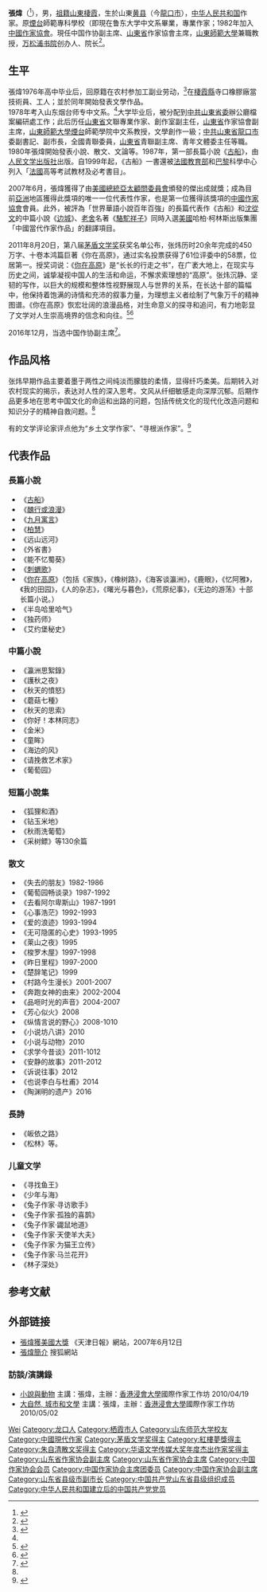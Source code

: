 {{Otheruses|张炜}}
{{Infobox writer <!-- see Template:Infobox writer -->
| 图像     = 
| 图像说明 = 
| 姓名     = 张炜
| 笔名     = 
| 原名     = 
| 出生     = {{birth date and age|1956|11|7}} 
| 出生地点 = [[山东省|山东省]][[莱阳专区|莱阳专区]][[黄县|黄县]]（今[[龙口市|龙口市]]）
| 逝世     = <!--卒年在前生年在后{{death date and age|}} 或{{Death year and age| }}-->
| 逝世地点 = 
| 职业     = 小说家
| 国籍     = {{PRC}}
| 种族     = 汉族
| 语言     = 中文
| 母校     = [[鲁东大学|鲁东大学]]
| 创作时期 = 1982年至今
| 体裁     = 小说
| 主题     = 
| 文学运动 = 
| 代表作   = 《古船》
| 父母     = 
| 配偶     =  <!--{{marriage|姓名|年份}} -->
| 伴侣     = 
| 子女     = 
| 亲属     = 
| 受影响于 = 
| 施影响于 = 
| 奖项     = {{Awards|award=第二届[[紅樓夢獎|紅樓夢獎]]入圍推薦獎 |year=2008年 |title=《刺蝟歌》 }}<br>{{Awards|award=第八届[[茅盾文学奖|茅盾文学奖]] |year=2011年 |title=《你在高原》 }} <!--  {{Awards|award= |year= |title= }} -->
| 官方网站 = <!--  {{URL|website}} -->
| 签名     =  <!--不需要加[[file:|128px]] -->
}}

'''張煒'''（{{bd|1956年|11月7日|catIdx=Z}}<ref>{{cite web |url=http://www.zwwxyjy.ldu.edu.cn/gyzw/zwjs.htm |title=张炜介绍 |access-date=2021-08-10 |archive-date=2021-08-10 |archive-url=https://web.archive.org/web/20210810073242/http://www.zwwxyjy.ldu.edu.cn/gyzw/zwjs.htm |dead-url=no }}</ref>），男，[[祖籍|祖籍]][[山東省|山東]][[棲霞縣|棲霞]]，生於山東[[黄县|黄县]]（今[[龍口市|龍口市]]），[[中华人民共和国|中华人民共和国]]作家。原[[煙台|煙台]]師範專科學校（即現在鲁东大学中文系畢業，專業作家；1982年加入[[中國作家協會|中國作家協會]]。現任中国作协副主席、[[山東省|山東省]]作家協會主席，[[山東師範大學|山東師範大學]]兼職教授，[[万松浦书院|万松浦书院]]创办人、院长<ref>{{cite web|url=http://culture.people.com.cn/n/2013/0903/c172318-22793633.html|title=作家张炜：非专业的作家才是最好的作家|date=2013-09-03|accessdate=2013-12-09|work=人民网|archive-date=2021-01-06|archive-url=https://web.archive.org/web/20210106025536/http://culture.people.com.cn/n/2013/0903/c172318-22793633.html}}</ref>。

== 生平 ==
張煒1976年高中毕业后，回原籍在农村参加工副业劳动，<ref name="multiple1">{{cite web|url=http://www.shm.com.cn/yantai/2004-05/03/content_1985.htm|title=《著名作家、山东作协主席　张炜》|accessdate=2013-12-09|work=烟台网|deadurl=yes|archiveurl=https://web.archive.org/web/20070810082924/http://www.shm.com.cn/yantai/2004-05/03/content_1985.htm|archivedate=2007年8月10日|df=}}</ref>在[[棲霞縣|棲霞縣]]寺口橡膠廠當技術員、工人；並於同年開始發表文學作品。<br>

1978年考入山东烟台师专中文系。<ref name="multiple1"/>大学毕业后，被分配到[[中共山東省委|中共山東省委]]辦公廳檔案編研處工作；此后历任[[山東省|山東省]]文聯專業作家、創作室副主任，[[山東省|山東省]]作家協會副主席，[[山東師範大學|山東師範大學]][[煙台|煙台]]師範學院中文系教授，文學創作一級；[[中共|中共]][[山東省|山東省]][[龍口市|龍口市]]委副書記、副市長，全國青聯委員，[[山東省|山東省]]青聯副主席、青年文體委主任等職。<br>

1980年張煒開始發表小說、散文、文論等。1987年，第一部長篇小說《[[古船|古船]]》，由[[人民文学出版社|人民文学出版社]]出版。自1999年起，《古船》一書還被[[法國教育部|法國教育部]]和[[巴黎|巴黎]]科學中心列入「[[法國|法國]]高等考試教材及必考書目」。

2007年6月，張煒獲得了由[[美國總統亞太顧問委員會|美國總統亞太顧問委員會]]頒發的傑出成就獎；成為目前[[亞洲|亞洲]]地區獲得此獎項的唯一一位代表性作家，也是第一位獲得該獎項的[[中國作家協會|中國作家協會]]會員。此外，被評為「世界華語小說百年百強」的長篇代表作《古船》和[[沈從文|沈從文]]的中篇小說《[[边城_(小说)|边城]]》、[[老舍|老舍]]名著《[[駱駝祥子|駱駝祥子]]》同時入選[[美國|美國]]哈柏·柯林斯出版集團「中國當代作家作品」的翻譯項目。

2011年8月20日，第八届[[茅盾文学奖|茅盾文学奖]]获奖名单公布，张炜历时20余年完成的450万字、十卷本鸿篇巨著《你在高原》，通过实名投票获得了61位评委中的58票，位居第一。授奖词说：《[[你在高原|你在高原]]》是“长长的行走之书”，在广袤大地上，在现实与历史之间，诚挚凝视中国人的生活和命运，不懈求索理想的“高原”。张炜沉静、坚韧的写作，以巨大的规模和整体性视野展现人与世界的关系，在长达十部的篇幅中，他保持着饱满的诗情和充沛的叙事力量，为理想主义者绘制了气象万千的精神图谱。《你在高原》恢宏壮阔的浪漫品格，对生命意义的探寻和追问，有力地彰显了文学对人生崇高境界的信念和向往。<ref>{{cite web|url=http://book.sina.com.cn/news/c/2011-09-19/1503291094.shtml|title=《第八届茅盾文学奖获奖作品授奖词》|accessdate=2013-12-09|date=2011-09-19|work=新浪|archive-url=https://web.archive.org/web/20181029191615/http://book.sina.com.cn/news/c/2011-09-19/1503291094.shtml|archive-date=2018年10月29日|dead-url=yes}}</ref><ref>{{cite web|url=http://www.chinanews.com/cul/2011/08-21/3272422.shtml|title=何建明:61位茅奖评委绝大多数看完了《你在高原》|work=中新网|accessdate=2011-08-21|archive-date=2021-01-06|archive-url=https://web.archive.org/web/20210106113002/http://www.chinanews.com/cul/2011/08-21/3272422.shtml}}</ref>

2016年12月，当选中国作协副主席<ref>{{cite web|accessdate=2016-12-05|url=http://www.thepaper.cn/newsDetail_forward_1572959|title=铁凝第三次当选中国作协主席，贾平凹首次当选副主席|publisher=澎湃新闻|archive-date=2021-01-06|archive-url=https://web.archive.org/web/20210106061400/http://www.thepaper.cn/newsDetail_forward_1572959}}</ref>。

== 作品风格 ==
张炜早期作品主要着墨于两性之间纯淡而朦胧的柔情，显得纤巧柔美。后期转入对农村现实的揭示，表达对人性的深入思考。文风从纤细敏感走向深厚沉郁。后期作品更多地在思考中国文化的命运和出路的问题，包括传统文化的现代化改造问题和知识分子的精神自救问题。<ref name="multiple1"/>

有的文学评论家评点他为“乡土文学作家”、“寻根派作家”。<ref>{{cite web|url=http://www.shm.com.cn/yantai/2004-05/03/content_1983.htm|title=《张炜：创作的丰富多样》|date=2004-05-03|accessdate=2013-12-09|work=烟台网|deadurl=yes|archiveurl=https://web.archive.org/web/20041029220600/http://www.shm.com.cn/yantai/2004-05/03/content_1983.htm|archivedate=2004年10月29日|df=}}</ref>

== 代表作品 ==
=== 長篇小說 ===
*《[[古船|古船]]》
*《[[醜行或浪漫|醜行或浪漫]]》
*《[[九月寓言|九月寓言]]》
*《[[柏慧/temp|柏慧]]》
*《远山远河》
*《外省書》
*《能不忆蜀葵》
*《[[刺蝟歌|刺蝟歌]]》
*《[[你在高原|你在高原]]》（包括《家族》，《橡树路》，《海客谈瀛洲》，《鹿眼》，《忆阿雅》，《我的田园》，《人的杂志》，《曙光与暮色》，《荒原纪事》，《无边的游荡》十部长篇小说。）
*《半岛哈里哈气》
*《独药师》
*《艾约堡秘史》

=== 中篇小說 ===
*《瀛洲思絮錄》
*《護秋之夜》
*《秋天的憤怒》
*《蘑菇七種》
*《秋天的思索》
*《你好！本林同志》
*《金米》
*《童眸》
*《海边的风》
*《请挽救艺术家》
*《葡萄园》

=== 短篇小說集 ===
*《狐狸和酒》
*《钻玉米地》
*《秋雨洗葡萄》
*《采树鳔》等130余篇

=== 散文 ===
* 《失去的朋友》1982-1986
* 《葡萄园畅谈录》1987-1992
* 《去看阿尔卑斯山》1987-1991
* 《心事浩茫》1992-1993
* 《爱的浪迹》1993-1994
* 《无可隐匿的心史》1993-1995
* 《莱山之夜》1995
* 《梭罗木屋》1997-1998
* 《昨日里程》1997-2000
* 《楚辞笔记》1999
* 《村路今生漫长》2001-2007
* 《奔跑女神的由来》2002-2004
* 《品咂时光的声音》2004-2007
* 《芳心似火》2008
* 《纵情言说的野心》2008-1010
* 《小说坊八讲》2010
* 《小说与动物》2010
* 《求学今昔谈》2011-1012
* 《安静的故事》2011-2012
* 《诉说往事》2012
* 《也说李白与杜甫》2014
* 《陶渊明的遗产》2016

=== 長詩 ===
*《皈依之路》
*《松林》等。

=== 儿童文学 ===
* 《寻找鱼王》
* 《少年与海》
* 《兔子作家·寻访歌手》
* 《兔子作家·孤独的喜鹊》
* 《兔子作家·鼹鼠地道》
* 《兔子作家·天使羊大夫》
* 《兔子作家·为猫王立传》
* 《兔子作家·马兰花开》
* 《林子深处》

== 参考文献 ==
{{reflist}}

== 外部链接 ==
* [http://epaper.tianjindaily.com.cn/tjrb/tjrb/2007-06/12/content_735942.htm  張煒獲美國大獎]{{dead link|date=2018年2月 |bot=InternetArchiveBot |fix-attempted=yes }} 《天津日報》網站，2007年6月12日
* [https://web.archive.org/web/20160304221820/http://book.sohu.com/s2007/zhangwei/ 張煒簡介] 搜狐網站
=== 訪談/演講錄 ===
* [http://lib-nt2.hkbu.edu.hk/hkbutube/vod.asp?bibno=b2376962 小說與動物] {{Wayback|url=http://lib-nt2.hkbu.edu.hk/hkbutube/vod.asp?bibno=b2376962 |date=20210108054541 }} 主講：張煒，主辦：[[香港浸會大學|香港浸會大學]]國際作家工作坊 2010/04/19
* [http://lib-nt2.hkbu.edu.hk/hkbutube/vod.asp?bibno=b2377297 大自然, 城市和文學] {{Wayback|url=http://lib-nt2.hkbu.edu.hk/hkbutube/vod.asp?bibno=b2377297 |date=20210108134322 }} 主講：張煒，主辦：[[香港浸會大學|香港浸會大學]]國際作家工作坊 2010/05/02

{{紅樓夢獎|第二屆}}
{{茅盾文学奖|第八屆}}
{{華語文學傳媒大獎年度傑出作家獎|2010}}
{{庄重文文学奖}}
{{中国近现代文学}}
{{Navboxes 
| title  = 张炜在[[中国作家协会|中国作家协会]]的职务
| list1  =
{{中国作家协会第六届全国委员会}}
{{中国作家协会第七届全国委员会}}
{{中国作家协会第八届全国委员会}}
{{中国作家协会第九届全国委员会}}
}}
{{Authority control}}
{{DEFAULTSORT:Zhang张}}
[[Category:张姓|Wei]]
[[Category:龙口人|Category:龙口人]]
[[Category:栖霞市人|Category:栖霞市人]]
[[Category:山东师范大学校友|Category:山东师范大学校友]]
[[Category:中國現代作家|Category:中國現代作家]]
[[Category:茅盾文学奖得主|Category:茅盾文学奖得主]]
[[Category:紅樓夢獎得主|Category:紅樓夢獎得主]]
[[Category:朱自清散文奖得主|Category:朱自清散文奖得主]]
[[Category:华语文学传媒大奖年度杰出作家奖得主|Category:华语文学传媒大奖年度杰出作家奖得主]]
[[Category:山东省作家协会副主席|Category:山东省作家协会副主席]]
[[Category:山东省作家协会主席|Category:山东省作家协会主席]]
[[Category:中国作家协会会员|Category:中国作家协会会员]]
[[Category:中国作家协会主席团委员|Category:中国作家协会主席团委员]]
[[Category:中国作家协会副主席|Category:中国作家协会副主席]]
[[Category:山东省县级市副市长|Category:山东省县级市副市长]]
[[Category:中国共产党山东省县级组织成员|Category:中国共产党山东省县级组织成员]]
[[Category:中华人民共和国建立后的中国共产党党员|Category:中华人民共和国建立后的中国共产党党员]]